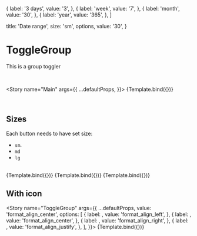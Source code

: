 
<Meta title="MDX/ToggleGroup" component={ToggleGroup} />

  {
    label: '3 days',
    value: '3',
  },
  {
    label: 'week',
    value: '7',
  },
  {
    label: 'month',
    value: '30',
  },
  {
    label: 'year',
    value: '365',
  },
]

  title: 'Date range',
  size: 'sm',
  options,
  value: '30',
}

# ToggleGroup

This is a group toggler

<br />

<Story
  name="Main"
  args={{
    ...defaultProps,
  }}>
  {Template.bind({})}
</Story>

<br />

## Sizes

Each button needs to have set size:

- `sm`.
- `md`
- `lg`

<br />

<Canvas isColumn>
  <Story
    name="Large"
    args={{
      ...defaultProps,
      size: 'lg',
    }}>
    {Template.bind({})}
  </Story>
  <Story
    name="Medium"
    args={{
      ...defaultProps,
      size: 'md',
    }}>
    {Template.bind({})}
  </Story>
  <Story
    name="Small"
    args={{
      ...defaultProps,
      size: 'sm',
    }}>
    {Template.bind({})}
  </Story>
</Canvas>

## With icon

<Story
  name="ToggleGroup"
  args={{
    ...defaultProps,
    value: 'format_align_center',
    options: [
      {
        label: <Icon icon="format_align_left" />,
        value: 'format_align_left',
      },
      {
        label: <Icon icon="format_align_center" />,
        value: 'format_align_center',
      },
      {
        label: <Icon icon="format_align_right" />,
        value: 'format_align_right',
      },
      {
        label: <Icon icon="format_align_justify" />,
        value: 'format_align_justify',
      },
    ],
  }}>
  {Template.bind({})}
</Story>

<ArgsTable of={ToggleGroup} />
